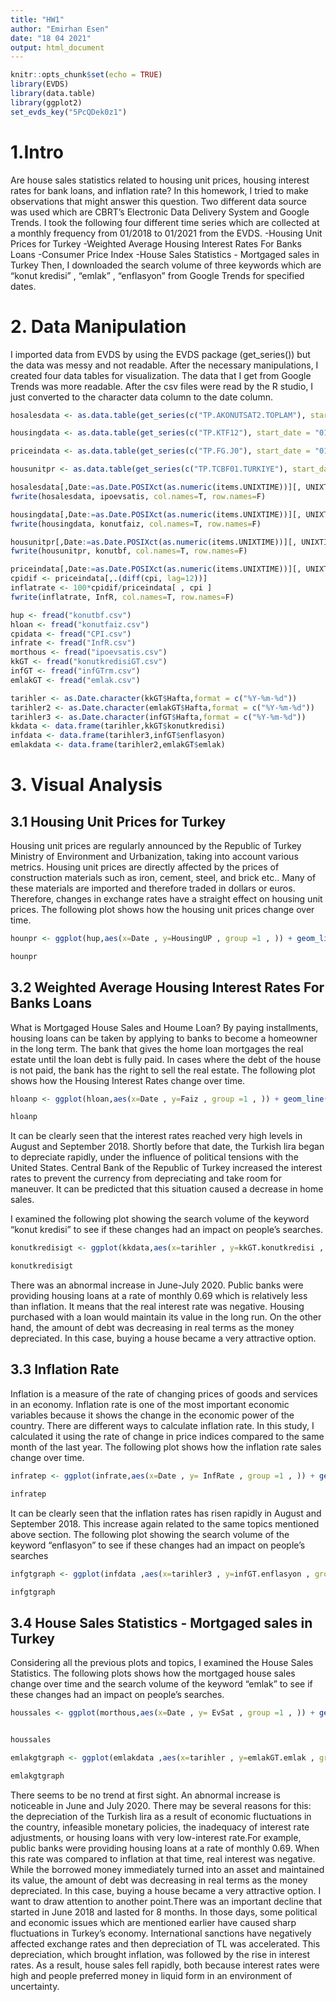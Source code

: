 ```yaml
---
title: "HW1"
author: "Emirhan Esen"
date: "18 04 2021"
output: html_document
---
```


```r
knitr::opts_chunk$set(echo = TRUE)
library(EVDS)
library(data.table)
library(ggplot2)
set_evds_key("5PcQDek0z1")

```

# 1.Intro
Are house sales statistics related to housing unit prices, housing interest rates for bank loans, and inflation rate? In this homework, I tried to make observations that might answer this question. Two different data source was used which are CBRT’s Electronic Data Delivery System and Google Trends. I took the following four different time series which are collected at a monthly frequency from 01/2018 to 01/2021 from the EVDS.
-Housing Unit Prices for Turkey 
-Weighted Average Housing Interest Rates For Banks Loans
-Consumer Price Index
-House Sales Statistics - Mortgaged sales in Turkey
Then, I downloaded the search volume of three keywords which are "konut kredisi" , "emlak" , "enflasyon" from Google Trends for specified dates. 

# 2. Data Manipulation
I imported data from EVDS by using the EVDS package (get_series()) but the data was messy and not readable. After the necessary manipulations, I created four data tables for visualization. The data that I get from Google Trends was more readable. After the csv files were read by the R studio, I just converted to the character data column to the date column.  

```r
hosalesdata <- as.data.table(get_series(c("TP.AKONUTSAT2.TOPLAM"), start_date = "01-01-2018", end_date = "01-01-2021"))

housingdata <- as.data.table(get_series(c("TP.KTF12"), start_date = "01-01-2018", end_date = "01-01-2021"))

priceindata <- as.data.table(get_series(c("TP.FG.J0"), start_date = "01-01-2017", end_date = "01-01-2021"))

housunitpr <- as.data.table(get_series(c("TP.TCBF01.TURKIYE"), start_date = "01-01-2018", end_date = "01-01-2021"))

hosalesdata[,Date:=as.Date.POSIXct(as.numeric(items.UNIXTIME))][, UNIXTIME:= NULL]
fwrite(hosalesdata, ipoevsatis, col.names=T, row.names=F)

housingdata[,Date:=as.Date.POSIXct(as.numeric(items.UNIXTIME))][, UNIXTIME:= NULL]
fwrite(housingdata, konutfaiz, col.names=T, row.names=F)

housunitpr[,Date:=as.Date.POSIXct(as.numeric(items.UNIXTIME))][, UNIXTIME:= NULL]
fwrite(housunitpr, konutbf, col.names=T, row.names=F)

priceindata[,Date:=as.Date.POSIXct(as.numeric(items.UNIXTIME))][, UNIXTIME:= NULL]
cpidif <- priceindata[,.(diff(cpi, lag=12))]
inflatrate <- 100*cpidif/priceindata[ , cpi ]
fwrite(inflatrate, InfR, col.names=T, row.names=F)

```

```r
hup <- fread("konutbf.csv")
hloan <- fread("konutfaiz.csv")
cpidata <- fread("CPI.csv")
infrate <- fread("InfR.csv")
morthous <- fread("ipoevsatis.csv")
kkGT <- fread("konutkredisiGT.csv")
infGT <- fread("infGTrm.csv")
emlakGT <- fread("emlak.csv")

tarihler <- as.Date.character(kkGT$Hafta,format = c("%Y-%m-%d"))
tarihler2 <- as.Date.character(emlakGT$Hafta,format = c("%Y-%m-%d"))
tarihler3 <- as.Date.character(infGT$Hafta,format = c("%Y-%m-%d"))
kkdata <- data.frame(tarihler,kkGT$konutkredisi)
infdata <- data.frame(tarihler3,infGT$enflasyon)
emlakdata <- data.frame(tarihler2,emlakGT$emlak)

```

# 3. Visual Analysis

## 3.1 Housing Unit Prices for Turkey

Housing unit prices are regularly announced by the Republic of Turkey Ministry of Environment and Urbanization, taking into account various metrics. Housing unit prices are directly affected by the prices of construction materials such as iron, cement, steel, and brick etc.. Many of these materials are imported and therefore traded in dollars or euros. Therefore, changes in exchange rates have a straight effect on housing unit prices. The following plot shows how the housing unit prices change over time.

```r

hounpr <- ggplot(hup,aes(x=Date , y=HousingUP , group =1 , )) + geom_line() + labs(title = "Housing Unit Prices for Turkey between 2018-2021", x = "Date", y = "Housing Unit Prices - TL/sq m") + theme_minimal() +  theme(axis.text.x = element_text(angle = 90))

hounpr

```

## 3.2 Weighted Average Housing Interest Rates For Banks Loans

What is Mortgaged House Sales and Houme Loan? By paying installments, housing loans can be taken by applying to banks to become a homeowner in the long term.  The bank that gives the home loan mortgages the real estate until the loan debt is fully paid. In cases where the debt of the house is not paid, the bank has the right to sell the real estate. The following plot shows how the Housing Interest Rates change over time. 

```r

hloanp <- ggplot(hloan,aes(x=Date , y=Faiz , group =1 , )) + geom_line() + labs(title = "Weighted Average Housing Interest Rates For Banks Loans between 2018-2021", x = "Date", y = "Interest Rates (TRY) %") + theme_minimal() +  theme(axis.text.x = element_text(angle = 90))

hloanp
```

It can be clearly seen that the interest rates reached very high levels in August and September 2018. Shortly before that date, the Turkish lira began to depreciate rapidly, under the influence of political tensions with the United States. Central Bank of the Republic of Turkey increased the interest rates to prevent the currency from depreciating and take room for maneuver. It can be predicted that this situation caused a decrease in home sales.

I examined the following plot showing the search volume of the keyword "konut kredisi" to see if these changes had an impact on people's searches.

```r

konutkredisigt <- ggplot(kkdata,aes(x=tarihler , y=kkGT.konutkredisi , group =1 , )) + geom_line() + labs(title = "Search Volumes of konut kredisi in Turkey between 2018-2021 ", x = "Date", y = "Search Volumes") + theme_minimal() +  theme(axis.text.x = element_text(angle = 90)) + scale_x_date(date_breaks = "1 months")

konutkredisigt
```

There was an abnormal increase in June-July 2020. Public banks were providing housing loans at a rate of monthly 0.69 which is relatively less than inflation. It means that the real interest rate was negative. Housing purchased with a loan would maintain its value in the long run. On the other hand, the amount of debt was decreasing in real terms as the money depreciated. In this case, buying a house became a very attractive option.

## 3.3 Inflation Rate

Inflation is a measure of the rate of changing prices of goods and services in an economy. Inflation rate is one of the most important economic variables because it shows the change in the economic power of the country. There are different ways to calculate inflation rate. In this study, I calculated it using the rate of change in price indices compared to the same month of the last year. The following plot shows how the inflation rate sales change over time. 

```r

infratep <- ggplot(infrate,aes(x=Date , y= InfRate , group =1 , )) + geom_line() + labs(title = "Inflation Rate between 2018-2021", x = "Date", y = "Inflation Rate") + theme_minimal() +  theme(axis.text.x = element_text(angle = 90))

infratep

```
It can be clearly seen that the inflation rates has risen rapidly in August and September 2018. This increase again related to the same topics mentioned above section. The following plot showing the search volume of the keyword "enflasyon" to see if these changes had an impact on people's searches

```r

infgtgraph <- ggplot(infdata ,aes(x=tarihler3 , y=infGT.enflasyon , group =1 , )) + geom_line() + labs(title = "Search Volumes of emlak in Turkey between 2018-2021 ", x = "Date", y = "Search Volumes") + theme_minimal() +  theme(axis.text.x = element_text(angle = 90)) + scale_x_date(date_breaks = "1 months")

infgtgraph


```


## 3.4 House Sales Statistics - Mortgaged sales in Turkey

Considering all the previous plots and topics, I examined the House Sales Statistics. The following plots shows how the mortgaged house sales change over time and the search volume of the keyword "emlak" to see if these changes had an impact on people's searches. 

```r

houssales <- ggplot(morthous,aes(x=Date , y= EvSat , group =1 , )) + geom_line() + labs(title = "House Sales Statistics in Turkey - Mortgaged sales between 2018-2021", x = "Date", y = "House Sales") + theme_minimal() +  theme(axis.text.x = element_text(angle = 90))


houssales

```

```r

emlakgtgraph <- ggplot(emlakdata ,aes(x=tarihler , y=emlakGT.emlak , group =1 , )) + geom_line() + labs(title = "Search Volumes of emlak in Turkey between 2018-2021 ", x = "Date", y = "Search Volumes") + theme_minimal() +  theme(axis.text.x = element_text(angle = 90)) + scale_x_date(date_breaks = "1 months")

emlakgtgraph

```

There seems to be no trend at first sight. An abnormal increase is noticeable in June and July 2020. There may be several reasons for this: the depreciation of the Turkish lira as a result of economic fluctuations in the country, infeasible monetary policies, the inadequacy of interest rate adjustments, or housing loans with very low-interest rate.For example, public banks were providing housing loans at a rate of monthly 0.69. When this rate was compared to inflation at that time, real interest was negative. While the borrowed money immediately turned into an asset and maintained its value, the amount of debt was decreasing in real terms as the money depreciated. In this case, buying a house became a very attractive option. I want to draw attention to another point.There was an important decline that started in June 2018 and lasted for 8 months. In those days, some political and economic issues which are mentioned earlier have caused sharp fluctuations in Turkey's economy. International sanctions have negatively affected exchange rates and then depreciation of TL was accelerated. This depreciation, which brought inflation, was followed by the rise in interest rates. As a result, house sales fell rapidly, both because interest rates were high and people preferred money in liquid form in an environment of uncertainty.  


